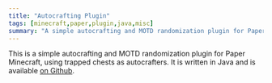 ```yaml
---
title: "Autocrafting Plugin"
tags: [minecraft,paper,plugin,java,misc]
summary: "A simple autocrafting and MOTD randomization plugin for Paper Minecraft"
---
```


This is a simple autocrafting and MOTD randomization plugin for Paper Minecraft, using trapped chests as autocrafters. It is written in Java and is available [on Github](https://github.com/pmaxhogan/autocrafting-plugin). 
